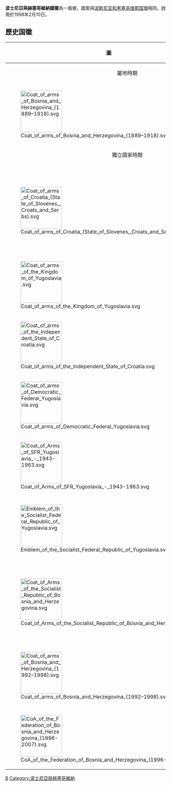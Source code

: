 {{Infobox coat of arms
| name             = 波斯尼亚和黑塞哥维那国徽
| image            = Coat of arms of Bosnia and Herzegovina.svg
| image_width      = 200
| middle           =  Coat of arms of Bosnia and Herzegovina 1998-2001.svg
| middle_width     =  150
| middle_caption   = 1998年-2001年使用的波斯尼亚和黑塞哥维那国徽
| lesser           = Coat of arms of Bosnia and Herzegovina (1992–1998).svg
| lesser_width     = 100
| lesser_caption   = 1992年-1998年使用的波斯尼亚和黑塞哥维那国徽
| armiger          = {{flag|Bosnia and Herzegovina}}
| year_adopted     =1998年2月10日（议会批准）<br /> 1998年5月18日（正式使用）
| crest            = 
| torse            = 
| shield           = 
| supporters       = 
| compartment      = 
| motto            = 
| orders           = 
| other_elements   =
| earlier_versions =
| use              =
}}
'''波士尼亞與赫塞哥維納國徽'''為一盾徽，圖案與[[波斯尼亚和黑塞哥维那国旗|波斯尼亚和黑塞哥维那国旗]]相同。啟用於1998年2月10日。
== 歷史国徽 ==
{| class="wikitable"
|-
! 圖 !! 國家 !! 使用
|-
!colspan="3" align="center" |屬地時期
|-
|-
| [[File:Coat_of_arms_of_Bosnia_and_Herzegovina_(1889–1918).svg|130px]] ||{{le|奧匈帝國屬波斯尼亞和黑塞哥維那自治領土|Austro-Hungarian rule in Bosnia and Herzegovina}} || 1889年－1918年
|-
!colspan="3" align="center" |獨立國家時期
|-
|-
| [[File:Coat_of_arms_of_Croatia_(State_of_Slovenes,_Croats_and_Serbs).svg|130px]] || [[斯洛文尼亚人、克罗地亚人和塞尔维亚人国|斯洛文尼亚人、克罗地亚人和塞尔维亚人国]] ||1918年10月29日－1918年12月1日
|-
| [[File:Coat_of_arms_of_the_Kingdom_of_Yugoslavia.svg|130px]] || [[南斯拉夫王国|南斯拉夫王国]] || 1918年－1945年
|-
| [[File:Coat_of_arms_of_the_Independent_State_of_Croatia.svg|130px]] || [[克罗地亚独立国|克罗地亚独立国]] || 1941年－1945年
|-
| [[File:Coat_of_arms_of_Democratic_Federal_Yugoslavia.svg|130px]] || [[民主联邦南斯拉夫|民主联邦南斯拉夫]] || 1941年－1945年
|-
| [[File:Coat_of_Arms_of_SFR_Yugoslavia_-_1943-1963.svg|130px]] || [[南斯拉夫联邦人民共和国|南斯拉夫联邦人民共和国]] ||1943年－1963年
|-
| [[File:Emblem_of_the_Socialist_Federal_Republic_of_Yugoslavia.svg|130px]] || [[南斯拉夫社会主义联邦共和国|南斯拉夫社会主义联邦共和国]] || 1943年－1963年
|-
| [[File:Coat_of_Arms_of_the_Socialist_Republic_of_Bosnia_and_Herzegovina.svg|130px]] || [[波斯尼亚和黑塞哥维那社会主义共和国|波斯尼亚和黑塞哥维那社会主义共和国]] || 1945年－1992年
|-
| [[File:Coat_of_arms_of_Bosnia_and_Herzegovina_(1992–1998).svg|130px]] || [[波斯尼亞和黑塞哥維那共和國|波斯尼亞和黑塞哥維那共和國]] ||1992-1998年
|-
| [[File:CoA_of_the_Federation_of_Bosnia_and_Herzegovina_(1996-2007).svg|130px]] || [[波斯尼亞和黑塞哥維那聯邦|波斯尼亞和黑塞哥維那聯邦]] || 1996年－2007年
|}




{{欧洲题目|国徽}}

[[Category:國徽|B]]
[[Category:波士尼亞與赫塞哥維納|Category:波士尼亞與赫塞哥維納]]